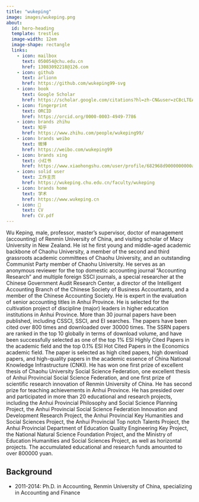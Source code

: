 ```yaml
---
title: "wukeping"
image: images/wukeping.png
about:
  id: hero-heading
  template: trestles
  image-width: 12em
  image-shape: rectangle
  links:
    - icon: mailbox
      text: 050054@chu.edu.cn
      href: 13083092218@126.com
    - icon: github
      text: arlionn
      href: https://github.com/wukeping99-svg
    - icon: book
      text: Google Scholar
      href: https://scholar.google.com/citations?hl=zh-CN&user=zC8cLTEAAAAJ
    - icon: fingerprint
      text: ORCID
      href: https://orcid.org/0000-0003-4949-7786
    - icon: brands zhihu
      text: 知乎
      href: https://www.zhihu.com/people/wukeping99/
    - icon: brands weibo
      text: 微博
      href: https://weibo.com/wukeping99
    - icon: brands xing
      text: 小红书
      href: https://www.xiaohongshu.com/user/profile/682968d9000000000a03da1m
    - icon: solid user
      text: 工作主页
      href: https://wukeping.chu.edu.cn/faculty/wukeping
    - icon: brands home
      text: 学术
      href: https://www.wukeping.cn
    - icon: 📝
      text: CV
      href: CV.pdf  
---
```


::: {#hero-heading}
Wu Keping, male, professor, master's supervisor, doctor of management (accounting) of Renmin University of China, and visiting scholar of Macy University in New Zealand. He ist he first young and middle-aged academic backbone of Chaohu University, a member of the second and third grassroots academic committees of Chaohu University, and an outstanding Communist Party member of Chaohu University. 
He serves as an anonymous reviewer for the top domestic accounting journal "Accounting Research" and multiple foreign SSCI journals, a special researcher at the Chinese Government Audit Research Center, a director of the Intelligent Accounting Branch of the Chinese Society of Business Accountants, and a member of the Chinese Accounting Society. He is expert in the evaluation of senior accounting titles in Anhui Province. He is selected for the cultivation project of discipline (major) leaders in higher education institutions in Anhui Province. More than 30 journal papers have been published, including CSSCI, SSCI, and EI searches. The papers have been cited over 800 times and downloaded over 30000 times. The SSRN papers are ranked in the top 10 globally in terms of download volume, and have been successfully selected as one of the top 1% ESI Highly Cited Papers in the academic field and the top 0.1% ESI Hot Cited Papers in the Economics academic field. The paper is selected as high cited papers, high download papers, and high-quality papers in the academic essence of China National Knowledge Infrastructure (CNKI). He has won one first prize of excellent thesis of Chaohu University Social Science Federation, one excellent thesis of Anhui Provincial Social Science Federation, and one first prize of scientific research innovation of Renmin University of China. He has second prize for teaching achievements in Anhui Province. He has presided over and participated in more than 20 educational and research projects, including the Anhui Provincial Philosophy and Social Science Planning Project, the Anhui Provincial Social Science Federation Innovation and Development Research Project, the Anhui Provincial Key Humanities and Social Sciences Project, the Anhui Provincial Top notch Talents Project, the Anhui Provincial Department of Education Quality Engineering Key Project, the National Natural Science Foundation Project, and the Ministry of Education Humanities and Social Sciences Project, as well as horizontal projects. The accumulated educational and research funds amounted to over 800000 yuan.


## Background

- 2011-2014: Ph.D. in Accounting, Renmin University of China, specializing in Accounting and Finance


:::
